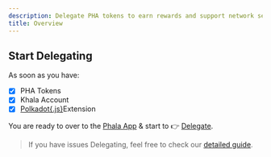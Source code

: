```yaml
---
description: Delegate PHA tokens to earn rewards and support network security.
title: Overview
---
```



## Start Delegating <a href="#start-delegating" id="start-delegating"></a>

As soon as you have:

* [x] PHA Tokens
* [x] Khala Account
* [x] [Polkadot\{.js\}](https://polkadot.js.org/extension/)<img src="/images/polkadot-js.svg" alt="" data-size="line" />Extension

You are ready to over to the <img src="/images/phala_logo.png" alt="" data-size="line" />[Phala App](https://app.phala.network/) & start to 👉 [Delegate](https://app.phala.network/delegate/).

> If you have issues Delegating, feel free to check our [detailed guide](/overview/pha-token/delegation/delegate-to-stakepool).
